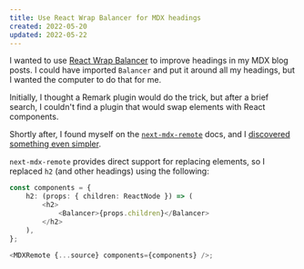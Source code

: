 ```yaml
---
title: Use React Wrap Balancer for MDX headings
created: 2022-05-20
updated: 2022-05-22
---
```


I wanted to use [React Wrap Balancer](https://github.com/shuding/react-wrap-balancer) to improve headings in my MDX blog posts. I could have imported `Balancer` and put it around all my headings, but I wanted the computer to do that for me.

Initially, I thought a Remark plugin would do the trick, but after a brief search, I couldn't find a plugin that would swap elements with React components.

Shortly after, I found myself on the [`next-mdx-remote`](https://github.com/hashicorp/next-mdx-remote) docs, and I [discovered something even simpler](https://github.com/hashicorp/next-mdx-remote#replacing-default-components).

`next-mdx-remote` provides direct support for replacing elements, so I replaced `h2` (and other headings) using the following:

```ts
const components = {
	h2: (props: { children: ReactNode }) => (
		<h2>
			<Balancer>{props.children}</Balancer>
		</h2>
	),
};

<MDXRemote {...source} components={components} />;
```

